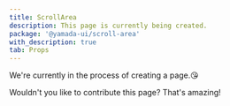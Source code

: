 ```yaml
---
title: ScrollArea
description: This page is currently being created.
package: '@yamada-ui/scroll-area'
with_description: true
tab: Props
---
```


We're currently in the process of creating a page.😘

Wouldn't you like to contribute this page? That's amazing!

